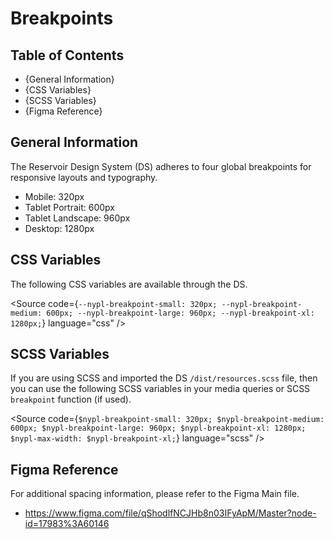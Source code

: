 

<Meta title="Style Guide/Breakpoints" />

# Breakpoints

## Table of Contents

- {<Link href="#general-information" target="_self">General Information</Link>}
- {<Link href="#css-variables" target="_self">CSS Variables</Link>}
- {<Link href="#scss-variables" target="_self">SCSS Variables</Link>}
- {<Link href="#figma-reference" target="_self">Figma Reference</Link>}

## General Information

The Reservoir Design System (DS) adheres to four global breakpoints for
responsive layouts and typography.

- Mobile: 320px
- Tablet Portrait: 600px
- Tablet Landscape: 960px
- Desktop: 1280px

## CSS Variables

The following CSS variables are available through the DS.

<Source
  code={`
--nypl-breakpoint-small: 320px;
--nypl-breakpoint-medium: 600px;
--nypl-breakpoint-large: 960px;
--nypl-breakpoint-xl: 1280px;
`}
  language="css"
/>

## SCSS Variables

If you are using SCSS and imported the DS `/dist/resources.scss` file, then you
can use the following SCSS variables in your media queries or SCSS `breakpoint`
function (if used).

<Source
  code={`
$nypl-breakpoint-small: 320px;
$nypl-breakpoint-medium: 600px;
$nypl-breakpoint-large: 960px;
$nypl-breakpoint-xl: 1280px;
$nypl-max-width: $nypl-breakpoint-xl;
`}
  language="scss"
/>

## Figma Reference

For additional spacing information, please refer to the Figma Main file.

- https://www.figma.com/file/qShodlfNCJHb8n03IFyApM/Master?node-id=17983%3A60146
